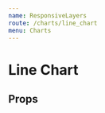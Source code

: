 ```yaml
---
name: ResponsiveLayers
route: /charts/line_chart
menu: Charts
---
```



# Line Chart

<Playground>
  <LineChart
    data={lineData}
    scaleX={{ type: 'point' }}
    scaleY={{ type: 'linear' }}
    fieldX={{ name: 'x' }}
    fieldsY={[{ name: 'y' }]}
  />
</Playground>


## Props

<PropsTable of={LineChart} />
